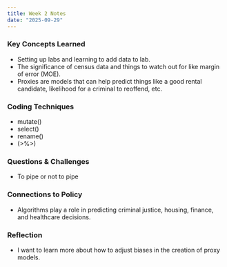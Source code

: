 ```yaml
---
title: Week 2 Notes
date: "2025-09-29"
---
```


### Key Concepts Learned  
- Setting up labs and learning to add data to lab.
- The significance of census data and things to watch out for like margin of error (MOE).
- Proxies are models that can help predict things like a good rental candidate, likelihood for a criminal to reoffend, etc. 

### Coding Techniques
- mutate()
- select()
- rename()
- (>%>)

### Questions & Challenges
- To pipe or not to pipe

### Connections to Policy
- Algorithms play a role in predicting criminal justice, housing, finance, and healthcare decisions. 

### Reflection
- I want to learn more about how to adjust biases in the creation of proxy models. 
